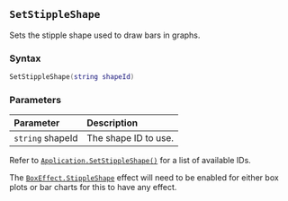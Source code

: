 ::: {.minipage data-latex="{\textwidth}"}
## `SetStippleShape`

Sets the stipple shape used to draw bars in graphs.

### Syntax {-}

``` .lua
SetStippleShape(string shapeId)
```

### Parameters {-}

**Parameter** | **Description**
| :-- | :-- |
| `string` shapeId | The shape ID to use. |

Refer to [`Application.SetStippleShape()`](#app-setstippleshape) for a list of available IDs.

:::: {.callout-note}
The [`BoxEffect.StippleShape`](#boxeffect) effect will need to be enabled for either box plots or bar charts for this to have any effect.
::::
:::

